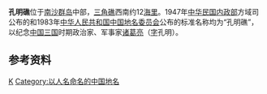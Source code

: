 {{Infobox Disputed Islands
| plural = yes
| name             =孔明礁
| image name       = 
| image caption    = 
| image size       = 
| locator map      = {{Location map+|Spratly_Islands|float=center|width=300|caption=孔明礁的位置 
|places=
{{location map~ |Spratly_Islands|marksize=6 |lat=9.983333|long=115.16666|label='''孔明礁''' |position=bottom}}
}}
| map_custom       = yes
| native name      = 
| native name link = 
| other_names         = 
| location         = [[南中国海|南中国海]]
| coordinates      = {{Coord|9|59||N|115|10||E|display=inline,title}}
| archipelago      = [[南沙群岛|南沙群岛]]
| total islands    = 
| major islands    = 
| area             = 
| length           =
| width            =
| coastline        =
| highest mount    = 
| elevation        =
| country 1 claim                 = {{ROC}}
| country 1 claim divisions title = 區
| country 1 claim divisions       = [[高雄市|高雄市]][[旗津區|旗津區]]
| country claim                 = {{PRC}}
| country claim divisions title = [[地級市|地級市]]
| country claim divisions       = [[海南省|海南省]][[三沙市|三沙市]]
| country 2 claim                       = {{PHL}}
| country 2 claim divisions title   = 市
| country 2 claim divisions         =  [[民马罗巴区|民马罗巴区]][[巴拉望省|巴拉望省]][[卡拉扬市|卡拉扬市]]
| country 3 claim                 = {{VNM}}
| country 3 claim divisions title = 县
| country 3 claim divisions       = [[慶和省|慶和省]][[长沙岛县|长沙岛县]]
| population       = 
| population as of = 
| density          = 
| ethnic groups    = 
| additional info  =
}}
'''孔明礁'''位于[[南沙群岛|南沙群岛]]中部，[[三角礁|三角礁]]西南约12[[海里|海里]]。1947年[[中华民国内政部|中华民国内政部]]方域司公布的和1983年[[中华人民共和国|中华人民共和国]][[中国地名委员会|中国地名委员会]]公布的标准名称均为“孔明礁”，以纪念[[中国|中国]][[三国|三国]]时期政治家、军事家[[诸葛亮|诸葛亮]]（[[表字|字]]孔明）。
== 参考资料 ==
{{reflist}}
{{South China Sea Islands}}
[[Category:南沙群岛|K]]
[[Category:以人名命名的中国地名|Category:以人名命名的中国地名]]